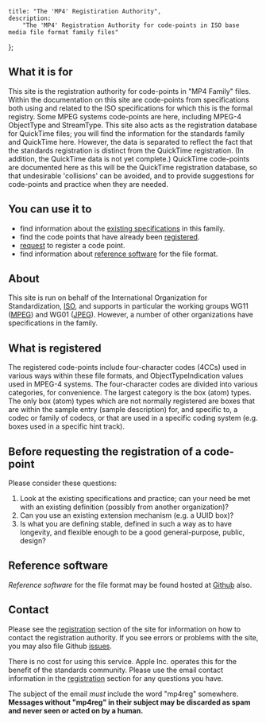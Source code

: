    title: "The 'MP4' Registiration Authority",
    description:
        "The 'MP4' Registration Authority for code-points in ISO base media file format family files"
};

## What it is for

This site is the registration authority for code-points in "MP4 Family" files. Within the documentation on this site are code-points from specifications both using and related to the ISO specifications for which this is the formal registry. Some MPEG systems code-points are here, including MPEG-4 ObjectType and StreamType. This site also acts as the registration database for QuickTime files; you will find the information for the standards family and QuickTime here. However, the data is separated to reflect the fact that the standards registration is distinct from the QuickTime registration. (In addition, the QuickTime data is not yet complete.) QuickTime code-points are documented here as this will be the QuickTime registration database, so that undesirable 'collisions' can be avoided, and to provide suggestions for code-points and practice when they are needed.

## You can use it to

-   find information about the [existing specifications](/references) in this family.
-   find the code points that have already been [registered](/registered-types/boxes).
-   [request](/request) to register a code point.
-   find information about [reference software](#reference-software) for the file format.

## About

This site is run on behalf of the International Organization for Standardization, [ISO](//www.iso.org/), and supports in particular the working groups WG11 ([MPEG](//mpeg.chiariglione.org/)) and WG01 ([JPEG](//www.jpeg.org/)). However, a number of other organizations have specifications in the family.

## What is registered

The registered code-points include four-character codes (4CCs) used in various ways within these file formats, and ObjectTypeIndication values used in MPEG-4 systems. The four-character codes are divided into various categories, for convenience. The largest category is the box (atom) types. The only box (atom) types which are not normally registered are boxes that are within the sample entry (sample description) for, and specific to, a codec or family of codecs, or that are used in a specific coding system (e.g. boxes used in a specific hint track).

## Before requesting the registration of a code-point

Please consider these questions:

1.  Look at the existing specifications and practice; can your need be met with an existing definition (possibly from another organization)?
2.  Can you use an existing extension mechanism (e.g. a UUID box)?
3.  Is what you are defining stable, defined in such a way as to have longevity, and flexible enough to be a good general-purpose, public, design?

## Reference software

_Reference software_ for the file format may be found hosted at [Github](//github.com/MPEGGroup/isobmff) also.

## Contact

Please see the [registration](/request) section of the site for information on how to contact the registration authority. If you see errors or problems with the site, you may also file Github [issues](//github.com/mp4ra/mp4ra/issues).

There is no cost for using this service. Apple Inc. operates this for the benefit of the standards community. Please use the email contact information in the [registration](/request) section for any questions you have.

The subject of the email _must_ include the word "mp4reg" somewhere. **Messages without "mp4reg" in their subject may be discarded as spam and never seen or acted on by a human.**
